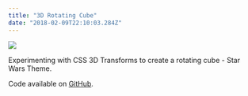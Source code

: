 ```yaml
---
title: "3D Rotating Cube"
date: "2018-02-09T22:10:03.284Z"
---
```


<Img
  src="/images/posts/3d-rotating-cube.png"
  width={2154}
  height={1232}
  caption="3D Rotating Cube project"
/>

Experimenting with CSS 3D Transforms to create a rotating cube - Star Wars Theme.

Code available on [GitHub](https://github.com/eneax/3D_Rotating_Cube).
